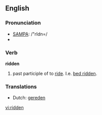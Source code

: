 ==English==

===Pronunciation===
*[[w:SAMPA_chart_for_English|SAMPA]]: /"rIdn=/
*{{IPA|/ˈɹɪdn̩/}}

===Verb===
'''ridden'''

# past participle of to [[ride]]. I.e. [[bed ridden]].

===Translations===
*Dutch: [[gereden]]

[[vi:ridden]]